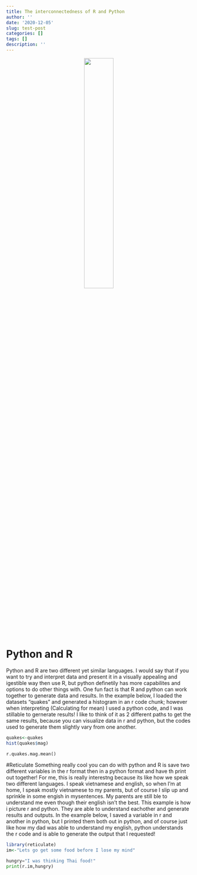```yaml
---
title: The interconnectedness of R and Python
author: ''
date: '2020-12-05'
slug: test-post
categories: []
tags: []
description: ''
---
```


<center>
![](/post/2020-12-05-test-post_files/PythonR.jpeg){width=40%}
</center>
# Python and R

Python and R are two different yet similar languages. I would say that if you want to try and interpret data and present it in a visually appealing and igestible way then use R, but python definetily has more capabilites and options to do other things with. One fun fact is that R and python can work together to generate data and results. In the example below, I loaded the datasets "quakes" and generated a histogram in an r code chunk; however when interpreting (Calculating for mean) I used a python code, and I was stillable to gernerate results! I like to think of it as 2 different paths to get the same results, because you can visualize data in r and python, but the codes used to generate them slightly vary from one another. 

```r
quakes<-quakes
hist(quakes$mag)
```

```python
r.quakes.mag.mean()
```

#Reticulate 
Something really cool you can do with python and R is save two different variables in the r format then in a python format and have th print out together! For me, this is really interestng because its like how we speak two different languages. I speak vietnamese and english, so when I'm at home, I speak mostly vietnamese to my parents, but of course I slip up and sprinkle in some engish in mysentences. My parents are still ble to understand me even though their english isn't the best. This example is how i picture r and python. They are able to understand eachother and generate results and outputs. In the example below, I saved a variable in r and another in python, but I printed them both out in python, and of course just like how my dad was able to understand my english, python understands the r code and is able to generate the output that I requested! 

```r
library(reticulate)
im<-"Lets go get some food before I lose my mind"
```

```python
hungry="I was thinking Thai food!"
print(r.im,hungry)
```


